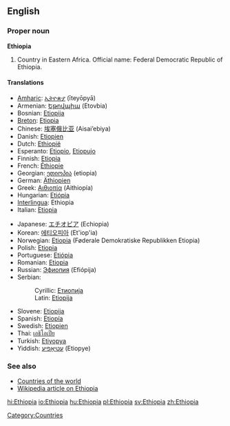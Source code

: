 ==English==

{{wikipedia}}
===Proper noun===
'''Ethiopia'''
# Country in Eastern Africa. Official name: Federal Democratic Republic of Ethiopia.

====Translations====
{{top}}
*[[Amharic]]: [[ኢትዮጵያ]] (īteyōpyā)
*Armenian: [[Եթովպիա]] (Etovbia)
*Bosnian: [[Etiopija#Bosnian|Etiopija]] {{f}}
*[[Breton]]: [[Etiopia]]
*Chinese: [[埃塞俄比亚]] (Aisai’ebiya)
*Danish: [[Etiopien]]
*Dutch: [[Ethiopië]]
*Esperanto: [[Etiopio]], [[Etiopujo]]
*Finnish: [[Etiopia]]
*French: [[Éthiopie]]
*Georgian: [[ეთიოპია]] (etiopia)
*German: [[Äthiopien]] {{n}}
*Greek: [[Αιθιοπία]] (Aithiopía) {{f}}
*Hungarian: [[Etiópia]]
*[[Interlingua]]: Ethiopia
*Italian: [[Etiopia]] {{f}}
{{mid}}
*Japanese: [[エチオピア]] (Echiopia)
*Korean: [[에티오피아]] (Et'iop'ia)
*Norwegian: [[Etiopia]] (Føderale Demokratiske Republikken Etiopia)
*Polish: [[Etiopia]] {{f}}
*Portuguese: [[Etiópia]] {{f}}
*Romanian: [[Etiopia]] {{f}}
*Russian: [[Эфиопия]] (Efiópija) {{f}}
*Serbian:
*:Cyrillic: [[Етиопија#Serbian|Етиопија]] {{f}}
*:Latin: [[Etiopija#Serbian|Etiopija]] {{f}}
*Slovene: [[Etiopija]] {{f}}
*Spanish: [[Etiopía]] {{f}}
*Swedish: [[Etiopien]]
*Thai: [[เอธิโอเปีย]]
*Turkish: [[Etiyopya]]
*Yiddish: [[עטיאָפיע]] (Etiopye)
{{bottom}}

===See also===
*[[Countries of the world]]
*[[w:Ethiopia|Wikipedia article on Ethiopia]]

[[Category:Countries]]
[[hi:Ethiopia]]
[[io:Ethiopia]]
[[hu:Ethiopia]]
[[pl:Ethiopia]]
[[sv:Ethiopia]]
[[zh:Ethiopia]]